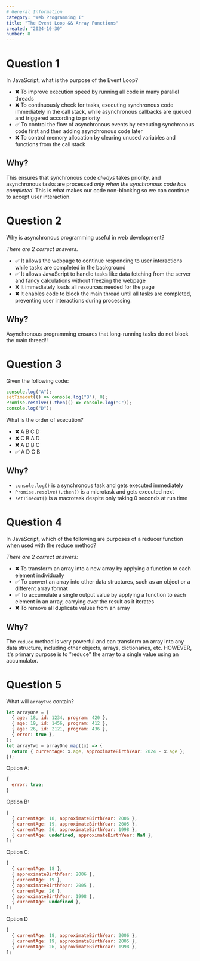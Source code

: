 ```yaml
---
# General Information
category: "Web Programming I"
title: "The Event Loop && Array Functions"
created: "2024-10-30"
number: 8
---
```


# Question 1

In JavaScript, what is the purpose of the Event Loop?

- ❌ To improve execution speed by running all code in many parallel threads
- ❌ To continuously check for tasks, executing synchronous code immediately in the call stack, while asynchronous callbacks are queued and triggered according to priority
- ✅ To control the flow of asynchronous events by executing synchronous code first and then adding asynchronous code later
- ❌ To control memory allocation by clearing unused variables and functions from the call stack

## Why?

This ensures that synchronous code _always_ takes priority, and asynchronous tasks are processed _only when the synchronous code has completed_. This is what makes our code non-blocking so we can continue to accept user interaction.

# Question 2

Why is asynchronous programming useful in web development?

_There are 2 correct answers._

- ✅ It allows the webpage to continue responding to user interactions while tasks are completed in the background
- ✅ It allows JavaScript to handle tasks like data fetching from the server and fancy calculations without freezing the webpage
- ❌ It immediately loads all resources needed for the page
- ❌ It enables code to block the main thread until all tasks are completed, preventing user interactions during processing.

## Why?

Asynchronous programming ensures that long-running tasks do not block the main thread!!

# Question 3

Given the following code:

```js
console.log("A");
setTimeout(() => console.log("B"), 0);
Promise.resolve().then(() => console.log("C"));
console.log("D");
```

What is the order of execution?

- ❌ A B C D
- ❌ C B A D
- ❌ A D B C
- ✅ A D C B

## Why?

- `console.log()` is a synchronous task and gets executed immediately
- `Promise.resolve().then()` is a microtask and gets executed next
- `setTimeout()` is a macrotask despite only taking 0 seconds at run time

# Question 4

In JavaScript, which of the following are purposes of a reducer function when used with the reduce method?

_There are 2 correct answers:_

- ❌ To transform an array into a new array by applying a function to each element individually
- ✅ To convert an array into other data structures, such as an object or a different array format
- ✅ To accumulate a single output value by applying a function to each element in an array, carrying over the result as it iterates
- ❌ To remove all duplicate values from an array

## Why?

The `reduce` method is very powerful and can transform an array into any data structure, including other objects, arrays, dictionaries, etc. HOWEVER, it's primary purpose is to "reduce" the array to a single value using an accumulator.

# Question 5

What will `arrayTwo` contain?

```js
let arrayOne = [
  { age: 18, id: 1234, program: 420 },
  { age: 19, id: 1456, program: 412 },
  { age: 26, id: 2121, program: 436 },
  { error: true },
];
let arrayTwo = arrayOne.map((x) => {
  return { currentAge: x.age, approximateBirthYear: 2024 - x.age };
});
```

Option A:

```js
{
  error: true;
}
```

Option B:

```js
[
  { currentAge: 18, approximateBirthYear: 2006 },
  { currentAge: 19, approximateBirthYear: 2005 },
  { currentAge: 26, approximateBirthYear: 1998 },
  { currentAge: undefined, approximateBirthYear: NaN },
];
```

Option C:

```js
[
  { currentAge: 18 },
  { approximateBirthYear: 2006 },
  { currentAge: 19 },
  { approximateBirthYear: 2005 },
  { currentAge: 26 },
  { approximateBirthYear: 1998 },
  { currentAge: undefined },
];
```

Option D

```js
[
  { currentAge: 18, approximateBirthYear: 2006 },
  { currentAge: 19, approximateBirthYear: 2005 },
  { currentAge: 26, approximateBirthYear: 1998 },
];
```
